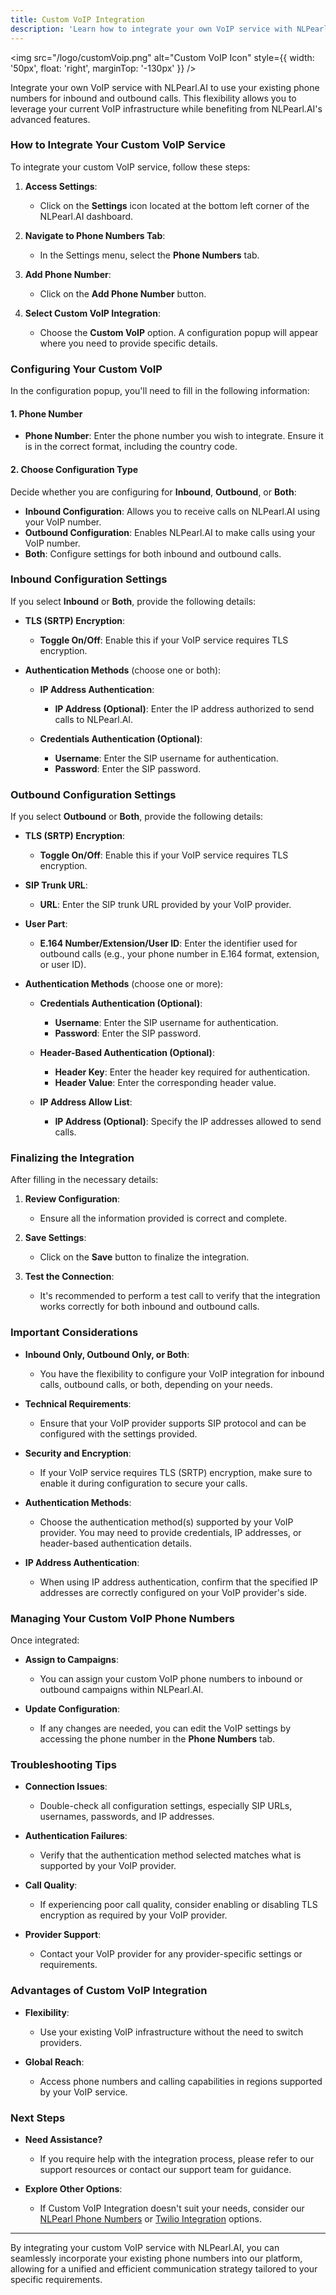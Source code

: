 ```yaml
---
title: Custom VoIP Integration
description: 'Learn how to integrate your own VoIP service with NLPearl.AI.'
---
```


<img
  src="/logo/customVoip.png"
  alt="Custom VoIP Icon"
  style={{ width: '50px', float: 'right', marginTop: '-130px' }}
/>

Integrate your own VoIP service with NLPearl.AI to use your existing phone numbers for inbound and outbound calls. This flexibility allows you to leverage your current VoIP infrastructure while benefiting from NLPearl.AI's advanced features.

### How to Integrate Your Custom VoIP Service

To integrate your custom VoIP service, follow these steps:

1. **Access Settings**:
   - Click on the **Settings** icon located at the bottom left corner of the NLPearl.AI dashboard.

2. **Navigate to Phone Numbers Tab**:
   - In the Settings menu, select the **Phone Numbers** tab.

3. **Add Phone Number**:
   - Click on the **Add Phone Number** button.

4. **Select Custom VoIP Integration**:
   - Choose the **Custom VoIP** option. A configuration popup will appear where you need to provide specific details.

### Configuring Your Custom VoIP

In the configuration popup, you'll need to fill in the following information:

#### 1. Phone Number

- **Phone Number**: Enter the phone number you wish to integrate. Ensure it is in the correct format, including the country code.

#### 2. Choose Configuration Type

Decide whether you are configuring for **Inbound**, **Outbound**, or **Both**:

- **Inbound Configuration**: Allows you to receive calls on NLPearl.AI using your VoIP number.
- **Outbound Configuration**: Enables NLPearl.AI to make calls using your VoIP number.
- **Both**: Configure settings for both inbound and outbound calls.

### Inbound Configuration Settings

If you select **Inbound** or **Both**, provide the following details:

- **TLS (SRTP) Encryption**:
  - **Toggle On/Off**: Enable this if your VoIP service requires TLS encryption.

- **Authentication Methods** (choose one or both):

  - **IP Address Authentication**:
    - **IP Address (Optional)**: Enter the IP address authorized to send calls to NLPearl.AI.

  - **Credentials Authentication (Optional)**:
    - **Username**: Enter the SIP username for authentication.
    - **Password**: Enter the SIP password.

### Outbound Configuration Settings

If you select **Outbound** or **Both**, provide the following details:

- **TLS (SRTP) Encryption**:
  - **Toggle On/Off**: Enable this if your VoIP service requires TLS encryption.

- **SIP Trunk URL**:
  - **URL**: Enter the SIP trunk URL provided by your VoIP provider.

- **User Part**:
  - **E.164 Number/Extension/User ID**: Enter the identifier used for outbound calls (e.g., your phone number in E.164 format, extension, or user ID).

- **Authentication Methods** (choose one or more):

  - **Credentials Authentication (Optional)**:
    - **Username**: Enter the SIP username for authentication.
    - **Password**: Enter the SIP password.

  - **Header-Based Authentication (Optional)**:
    - **Header Key**: Enter the header key required for authentication.
    - **Header Value**: Enter the corresponding header value.

  - **IP Address Allow List**:
    - **IP Address (Optional)**: Specify the IP addresses allowed to send calls.

### Finalizing the Integration

After filling in the necessary details:

1. **Review Configuration**:
   - Ensure all the information provided is correct and complete.

2. **Save Settings**:
   - Click on the **Save** button to finalize the integration.

3. **Test the Connection**:
   - It's recommended to perform a test call to verify that the integration works correctly for both inbound and outbound calls.

### Important Considerations

- **Inbound Only, Outbound Only, or Both**:
  - You have the flexibility to configure your VoIP integration for inbound calls, outbound calls, or both, depending on your needs.

- **Technical Requirements**:
  - Ensure that your VoIP provider supports SIP protocol and can be configured with the settings provided.

- **Security and Encryption**:
  - If your VoIP service requires TLS (SRTP) encryption, make sure to enable it during configuration to secure your calls.

- **Authentication Methods**:
  - Choose the authentication method(s) supported by your VoIP provider. You may need to provide credentials, IP addresses, or header-based authentication details.

- **IP Address Authentication**:
  - When using IP address authentication, confirm that the specified IP addresses are correctly configured on your VoIP provider's side.

### Managing Your Custom VoIP Phone Numbers

Once integrated:

- **Assign to Campaigns**:
  - You can assign your custom VoIP phone numbers to inbound or outbound campaigns within NLPearl.AI.

- **Update Configuration**:
  - If any changes are needed, you can edit the VoIP settings by accessing the phone number in the **Phone Numbers** tab.

### Troubleshooting Tips

- **Connection Issues**:
  - Double-check all configuration settings, especially SIP URLs, usernames, passwords, and IP addresses.

- **Authentication Failures**:
  - Verify that the authentication method selected matches what is supported by your VoIP provider.

- **Call Quality**:
  - If experiencing poor call quality, consider enabling or disabling TLS encryption as required by your VoIP provider.

- **Provider Support**:
  - Contact your VoIP provider for any provider-specific settings or requirements.

### Advantages of Custom VoIP Integration

- **Flexibility**:
  - Use your existing VoIP infrastructure without the need to switch providers.

- **Global Reach**:
  - Access phone numbers and calling capabilities in regions supported by your VoIP service.

### Next Steps

- **Need Assistance?**
  - If you require help with the integration process, please refer to our support resources or contact our support team for guidance.

- **Explore Other Options**:
  - If Custom VoIP Integration doesn't suit your needs, consider our [NLPearl Phone Numbers](/docs/nlpearl-phone-numbers) or [Twilio Integration](/docs/twilio-integration) options.

---

By integrating your custom VoIP service with NLPearl.AI, you can seamlessly incorporate your existing phone numbers into our platform, allowing for a unified and efficient communication strategy tailored to your specific requirements.

